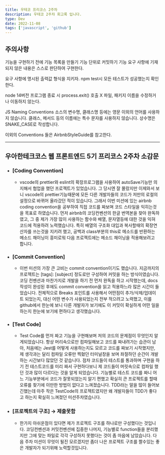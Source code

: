 ```yaml
---
title: 우테코 프리코스 2주차
description: 우테코 2주차 회고록 입니다.
type: Dev
date: 2022-11-08
tags: ['javascript', 'github']
---
```


## 주의사항

기능을 구현하기 전에 기능 목록을 만들기
기능 단위로 커밋하기
기능 요구 사항에 기재되지 않은 내용은 스스로 판단하여 구현한다.

요구 사항에 명시된 출력값 형식을 지키자.
npm test시 모든 테스트가 성공했는지 확인한다.

node 14버전
프로그램 종료 시 process.exit() 호출 X
파일, 패키지 이름을 수정하거나 이동하지 않는다.

JS Naming Conventions
소스의 변수명, 클래스명 등에는 영문 이외의 언어를 사용하지 않습니다.
클래스, 메서드 등의 이름에는 특수 문자를 사용하지 않습니다.
상수명은 SNAKE_CASE로 작성합니다.

이외의 Conventions 들은 AirbnbStyleGuide를 참고한다.

---

## 우아한테크코스 웹 프론트엔드 5기 프리코스 2주차 소감문

- ### **[Coding Convention]**

  - vscode의 prettier와 eslint의 확장프로그램을 사용하여 autoSave기능만 의지해서 협업을 했던 프로젝트가 있었습니다. 그 당시엔 잘 몰랐지만 이제와서 보니 vscode의 prettier기능때문에 모든 다른 개발자들의 코드가 저만의 로컬의 설정으로 바뀌어 올라갔던 적이 있습니다. 그래서 이번 미션에 있는 airbnb coding convention을 공부하여 직접 코드를 짜보며 코드 스타일을 익히는것을 목표로 하였습니다. 먼저 airbnb의 코딩컨벤션의 한글 번역본을 찾아 완독하였고, 그 중 제가 가장 많이 사용하는 함수와 배열, 문자열등에 대한 것을 익혀 코드에 적용하려 노력했습니다. 특히 배열의 구조화 대입과 복사할때의 확장연산자를 쓰는것을 지키려 했고, 공백과 class부분의 this로 메소드를 반환하는 메소드 채이닝이 흥미로워 다음 프로젝트에는 메소드 채이닝을 적용해보려고 합니다.

- ### **[Commit Convention]**

  - 이번 미션의 가장 큰 고비는 commit convention이기도 했습니다. 지금까지의 프로젝트는 [tags]: [subject] 정도로만 구성하여 커밋을 하는 방식이였습니다. 코딩 컨벤션과 마찬가지로 개발을 하기 전 먼저 완독을 하고 시작했는데, docs 작성이 완성된 후에도 commit convention을 읽고 적용하느라 많은 시간이 들었습니다. 전체적으로 Breaks 포인트를 사용해서 어떤점이 추가/삭제/업데이트 되었는지, 대신 어떤 변수가 사용되었는지 전부 적으려고 노력했고, 이를 github에서 한눈에 보니 다른 개발자가 보기에도 이 커밋이 확실하게 어떤 일을 하는지 한눈에 보기에 편하다고 생각했습니다.

- ### **[Test Code]**

  - Test Code를 먼저 짜고 기능을 구현해보며 저의 코드의 문제점이 무엇인지 알게되었습니다. 항상 머리속으로만 컴파일해보고 코드를 짜내려가는 습관이 남아, 처음에는 Jest를 어떻게 사용하는지도 모르고 코드를 짜보기 시작했지만, 제 생각과는 달리 컴파일 오류만 찍혔던 터미널창을 보며 좌절하던 순간이 개발하는 시간보다 많았던 것 같습니다. 점차 코드들이 테스트를 통과하며 구현을 하기 전 테스트코드를 미리 짜서 구현하다보니 제 코드들이 머릿속으로 컴파일 했던 것과 많이 다르다는 것을 알게 되었습니다. 기능별로 테스트 코드를 짜니 어느 기능부분에서 코드가 잘못되었는지 알기 편했고 확실히 큰 프로젝트를 할때 오류를 찾기에 이만한 방법이 없다고 느껴졌습니다. TDD라는 말을 많이 들어보긴했는데 아주 작은 TestCode의 프로젝트였지만 왜 개발자들이 TDD가 좋다고 하는지 확실히 느껴졌던 미션주차였습니다.

- ### **[프로젝트의 구조] → 제출못함**

  - 한가지 아쉬운점이 있다면 제가 프로젝트 구조를 하나로만 구성했다는 것입니다. 코딩컨벤션과 커밋컨벤션에 집중한 나머지, 기능별로 function들을 분리했지만 그에 맞는 파일로 각각 구성하지 못했다는 것이 좀 마음에 남았습니다. 다음 주차 미션이 무엇이 될진 모르겠지만 좀더 나은 프로젝트 구조를 짤수있는 좋은 개발자가 되기위해 노력할것입니다.
